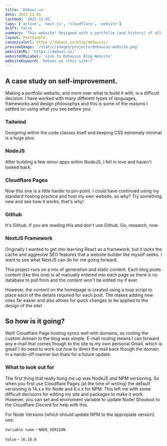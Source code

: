 ```yaml
---
title: 'Debauc.us'
date: 2022-11-01
lastmod: '2022-11-01'
tags: ['active', 'next-js', 'cloudflare', 'website']
draft: false
summary: 'This website! Designed with a portfolio (and history) of all my previous projects.'
layout: PostSimple
canonicalUrl: https://debauc.us/blog/debaucus/
previewImage: '/static/images/projects/debaucus-website.png'
websiteURL: 'https://debauc.us/'
websiteURLLabel: 'Link to Debaucus Blog Website'
websiteKeyword: 'Debauc.us (this site!)'
---
```


## A case study on self-improvement.

Making a portfolio website, and more over what to build it with, is a difficult decision. I have worked with many different types of languages, frameworks and design philosophys and this is some of the reasons I settled on using what you see before you:

### Tailwind

Designing within the code classes itself and keeping CSS extremely minimal is a huge plus.

### NodeJS

After building a few minor apps within NodeJS, I fell in love and haven't looked back.

### Cloudflare Pages

Now this one is a little harder to pin-point. I could have continued using my standard hosting practice and host my own website, so why? Try something new and see how it works, that's why!

### Github

It's Github. If you are reading this and don't use Github. Go, research, now.

### NextJS Framework

Originally I wanted to get into learning React as a framework, but it lacks the cache and aggresive SEO features that a website builder like myself seeks. I want to see what NextJS can do for me going forward.

This project runs on a mix of generation and static content. Each blog posts content (like this one) is all manually entered into each page as there is no database to pull from and the content won't be edited my if ever.

However, the content on the homepage is created using a loop script to place each of the details required for each post. The makes adding new ones far easier and also allows for quick changes to be applied to the design of the site!

## So how is it going?

Well! Cloudflare Page hosting syncs well with domains, so routing the custom domain to the blog was simple. E-mail routing means I can forward any e-mail that comes though to the site to my own personal Gmail, which is great! I do need to work out how to direct the mail back though the domain in a hands-off manner but thats for a future update.

### What to look out for

The first thing that really hung me up was NodeJS and NPM versioning. So when you first use Cloudflare Pages (at the time of writing) the default versioning is 14.x.x for Node and 8.x.x for NPM. This left me with some difficult decisions for editing my site and packages to make it work. However, you can set and enviroment variable to update Node! Shoutout to the Cloudflare Discord for help with this.

For Node Versions (which should update NPM to the appropiate version) use:

`Variable name` - `NODE_VERSION`

`Value` - `16.18.0`
